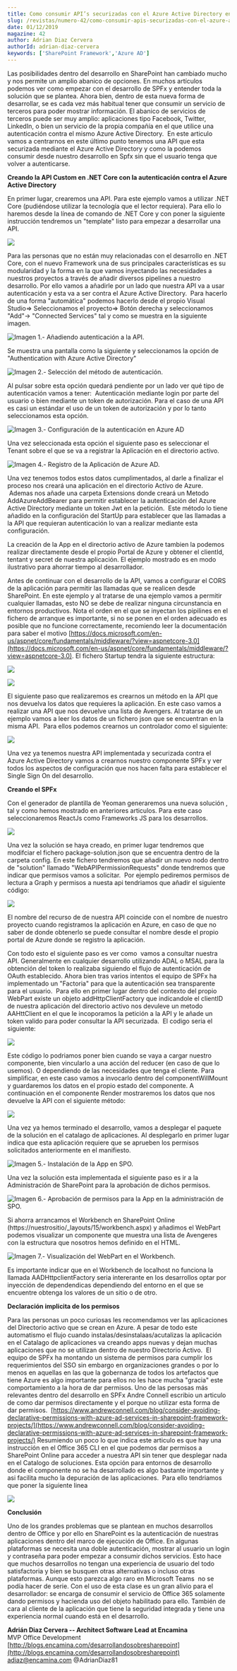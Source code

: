 ```yaml
---
title: Como consumir API’s securizadas con el Azure Active Directory en nuestros desarrollos de SPFx
slug: /revistas/numero-42/como-consumir-apis-securizadas-con-el-azure-active-directory-en-nuestros-desarrollos-de-spfx
date: 01/12/2019
magazine: 42
author: Adrian Diaz Cervera
authorId: adrian-diaz-cervera
keywords: ['SharePoint Framework','Azure AD']
---
```






Las posibilidades dentro del desarrollo en SharePoint han cambiado mucho y nos permite un amplio abanico de opciones. En muchos artículos podemos ver como empezar con el desarrollo de SPFx y entender toda la solución que se plantea. Ahora bien, dentro de esta nueva forma de desarrollar, se es cada vez más habitual tener que consumir un servicio de terceros para poder mostrar información. El abanico de servicios de terceros puede ser muy amplio: aplicaciones tipo Facebook, Twitter, LinkedIn, o bien un servicio de la propia compañía en el que utilice una autenticación contra el mismo Azure Active Directory.  En este articulo vamos a centrarnos en este último punto tenemos una API que esta securizada mediante el Azure Active Directory y como la podemos consumir desde nuestro desarrollo en Spfx sin que el usuario tenga que volver a autenticarse.

**Creando la API Custom en .NET Core con la autenticación contra el Azure Active Directory**

En primer lugar, crearemos una API. Para este ejemplo vamos a utilizar .NET Core (pudiéndose utilizar la tecnología que el lector requiera). Para ello lo haremos desde la línea de comando de .NET Core y con poner la siguiente instrucción tendremos un "template" listo para empezar a desarrollar una API.

![](../../../images/numero42/como-consumir-apis-securizadas-con-el-azure-active-directory-en-nuestros-desarrollos-de-spfx/image1.png)

Para las personas que no están muy relacionadas con el desarrollo en .NET Core, con el nuevo Framework una de sus principales características es su modularidad y la forma en la que vamos inyectando las necesidades a nuestros proyectos a través de añadir diversos pipelines a nuestro desarrollo. Por ello vamos a añadirle por un lado que nuestra API va a usar autenticación y esta va a ser contra el Azure Active Directory.  Para hacerlo de una forma "automática" podemos hacerlo desde el propio Visual Studio=&gt; Seleccionamos el proyecto=&gt; Botón derecha y seleccionamos "Add"-&gt; "Connected Services" tal y como se muestra en la siguiente imagen.

![Imagen 1.- Añadiendo autenticación a la API.](../../../images/numero42/como-consumir-apis-securizadas-con-el-azure-active-directory-en-nuestros-desarrollos-de-spfx/image2.png)

Se muestra una pantalla como la siguiente y seleccionamos la opción de "Authentication with Azure Active Directory"

![Imagen 2.- Selección del método de autenticación.](../../../images/numero42/como-consumir-apis-securizadas-con-el-azure-active-directory-en-nuestros-desarrollos-de-spfx/image3.png)

Al pulsar sobre esta opción quedará pendiente por un lado ver qué tipo de autenticación vamos a tener:  Autenticación mediante login por parte del usuario o bien mediante un token de autorización. Para el caso de una API es casi un estándar el uso de un token de autorización y por lo tanto seleccionamos esta opción.

![Imagen 3.- Configuración de la autenticación en Azure AD](../../../images/numero42/como-consumir-apis-securizadas-con-el-azure-active-directory-en-nuestros-desarrollos-de-spfx/image4.png)

Una vez seleccionada esta opción el siguiente paso es seleccionar el Tenant sobre el que se va a registrar la Aplicación en el directorio activo.

![Imagen 4.- Registro de la Aplicación de Azure AD.](../../../images/numero42/como-consumir-apis-securizadas-con-el-azure-active-directory-en-nuestros-desarrollos-de-spfx/image5.png)

Una vez tenemos todos estos datos cumplimentados, al darle a finalizar el proceso nos creará una aplicación en el directorio Activo de Azure.   Ademas nos añade una carpeta Extensions donde creará un Metodo AddAzureAddBearer para permitir establecer la autenticación del Azure Active Directory mediante un token Jwt en la petición.  Este método lo tiene añadido en la configuración del StartUp para establecer que las llamadas a la API que requieran autenticación lo van a realizar mediante esta configuración.

La creación de la App en el directorio activo de Azure tambien la podemos realizar directamente desde el propio Portal de Azure y obtener el clientId, tentant y secret de nuestra aplicación. El ejemplo mostrado es en modo ilustrativo para ahorrar tiempo al desarrollador.

Antes de continuar con el desarrollo de la API, vamos a configurar el CORS de la aplicación para permitir las llamadas que se realicen desde SharePoint. En este ejemplo y al tratarse de una ejemplo vamos a permitir cualquier llamadas, esto NO se debe de realizar ninguna circunstancia en entornos productivos. Nota el orden en el que se inyectan los pipilines en el fichero de arranque es importante, si no se ponen en el orden adecuado es posible que no funcione correctamente, recomiendo leer la documentación para saber el motivo [https://docs.microsoft.com/en-us/aspnet/core/fundamentals/middleware/?view=aspnetcore-3.0](https://docs.microsoft.com/en-us/aspnet/core/fundamentals/middleware/?view=aspnetcore-3.0). El fichero Startup tendra la siguiente estructura:

![](../../../images/numero42/como-consumir-apis-securizadas-con-el-azure-active-directory-en-nuestros-desarrollos-de-spfx/image6.png)

![](../../../images/numero42/como-consumir-apis-securizadas-con-el-azure-active-directory-en-nuestros-desarrollos-de-spfx/image7.png)

El siguiente paso que realizaremos es crearnos un método en la API que nos devuelva los datos que requieres la aplicación. En este caso vamos a realizar una API que nos devuelve una lista de Avengers. Al tratarse de un ejemplo vamos a leer los datos de un fichero json que se encuentran en la misma API.  Para ellos podemos crearnos un controlador como el siguiente:

![](../../../images/numero42/como-consumir-apis-securizadas-con-el-azure-active-directory-en-nuestros-desarrollos-de-spfx/image8.png)

Una vez ya tenemos nuestra API implementada y securizada contra el Azure Active Directory vamos a crearnos nuestro componente SPFx y ver todos los aspectos de configuración que nos hacen falta para establecer el Single Sign On del desarrollo.

**Creando el SPFx**

Con el generador de plantilla de Yeoman generaremos una nueva solución , tal y como hemos mostrado en anteriores articulos. Para este caso seleccionaremos ReactJs como Frameworks JS para los desarrollos.

![](../../../images/numero42/como-consumir-apis-securizadas-con-el-azure-active-directory-en-nuestros-desarrollos-de-spfx/image9.png)

Una vez la solución se haya creado, en primer lugar tendremos que modifciar el fichero package-solution.json que se encuentra dentro de la carpeta config. En este fichero tendremos que añadir un nuevo nodo dentro de "solution" llamado "WebAPIPermissionRequests" donde tendremos que indicar que permisos vamos a solicitar.  Por ejemplo pediremos permisos de lectura a Graph y permisos a nuesta api tendriamos que añadir el siguiente código:

![](../../../images/numero42/como-consumir-apis-securizadas-con-el-azure-active-directory-en-nuestros-desarrollos-de-spfx/image10.png)

El nombre del recurso de de nuestra API coincide con el nombre de nuestro proyecto cuando registramos la aplicación en Azure, en caso de que no saber de donde obtenerlo se puede consultar el nombre desde el propio portal de Azure donde se registro la aplicación.

Con todo esto el siguiente paso es ver como  vamos a consultar nuestra API. Generalmente en cualquier desarrollo utilizando ADAL o MSAL para la obtención del token lo realizaba siguiendo el flujo de autenticación de OAuth establecido. Ahora bien tras varios intentos el equipo de SPFx ha implementado un "Factoria" para que la autenticación sea transparente para el usuario.  Para ello en primer lugar dentro del contexto del propio WebPart existe un objeto addHttpClientFactory que indicandole el clientID de nuestra aplicación del directorio activo nos devuleve un metodo AAHttClient en el que le incoporamos la petición a la API y le añade un token valido para poder consultar la API securizada.  El codigo seria el siguiente:

![](../../../images/numero42/como-consumir-apis-securizadas-con-el-azure-active-directory-en-nuestros-desarrollos-de-spfx/image11.png)

Este código lo podriamos poner bien cuando se vaya a cargar nuestro componente, bien vincularlo a una acción del reducer (en caso de que lo usemos). O dependiendo de las necesidades que tenga el cliente. Para simplificar, en este caso vamos a invocarlo dentro del componentWillMount y guardaremos los datos en el propio estado del componente. A continuación en el componente Render mostraremos los datos que nos devuelve la API con el siguiente método:

![](../../../images/numero42/como-consumir-apis-securizadas-con-el-azure-active-directory-en-nuestros-desarrollos-de-spfx/image12.png)

Una vez ya hemos terminado el desarrollo, vamos a desplegar el paquete de la solución en el catalago de aplicaciones. Al desplegarlo en primer lugar indica que esta aplicación requiere que se aprueben los permisos solicitados anteriormente en el manifiesto.

![Imagen 5.- Instalación de la App en SPO.](../../../images/numero42/como-consumir-apis-securizadas-con-el-azure-active-directory-en-nuestros-desarrollos-de-spfx/image13.png)

Una vez la solución esta implementada el siguiente paso es ir a la Administración de SharePoint para la aprobación de dichos permisos.

![Imagen 6.- Aprobación de permisos para la App en la administración de SPO.](../../../images/numero42/como-consumir-apis-securizadas-con-el-azure-active-directory-en-nuestros-desarrollos-de-spfx/image14.png)

Si ahorra arrancamos el Workbench en SharePoint Online (https://nuestrositio/\_layouts/15/workbench.aspx) y añadimos el WebPart podemos visualizar un componente que muestra una lista de Avengeres con la estructura que nosotros hemos definido en el HTML.

![Imagen 7.- Visualización del WebPart en el Workbench.](../../../images/numero42/como-consumir-apis-securizadas-con-el-azure-active-directory-en-nuestros-desarrollos-de-spfx/image15.png)

Es importante indicar que en el Workbench de localhost no funciona la llamada AADHttpclientFactory seria intererante en los desarrollos optar por inyección de dependendicas dependiendo del entorno en el que se encuentre obtenga los valores de un sitio o de otro.

**Declaración implicita de los permisos**

Para las personas un poco curiosas les recomendamos ver las aplicaciones del Directorio activo que se crean en Azure. A pesar de todo este automatismo el flujo cuando instalas/desinstalaas/acutalizas la aplicación en el Catalago de aplicaciones va creando apps nuevas y dejan muchas aplicaciones que no se utilizan dentro de nuestro Directorio Activo.  El equipo de SPFx ha montando un sistema de permisos para cumplir los requerimientos del SSO sin embargo en organizaciones grandes o por lo menos en aquellas en las que la gobernanza de todos los artefactos que tiene Azure es algo importante para ellos no les hace mucha "gracia" este comportamiento a la hora de dar permisos. Uno de las persosas más relevantes dentro del desarrollo en SPFx Andre Connell escribio un articulo de como dar permisos directamente y el porque no utilizar esta forma de dar permisos.  [https://www.andrewconnell.com/blog/consider-avoiding-declarative-permissions-with-azure-ad-services-in-sharepoint-framework-projects/](https://www.andrewconnell.com/blog/consider-avoiding-declarative-permissions-with-azure-ad-services-in-sharepoint-framework-projects/) Resumiendo un poco lo que indica este articulo es que hay una instrucción en el Office 365 CLI en el que podemos dar permisos a SharePoint Online para acceder a nuestra API sin tener que desplegar nada en el Catalogo de soluciones. Esta opción para entornos de desarrollo donde el componente no se ha desarrollado es algo bastante importante y asi facilita mucho la depuración de las aplicaciones.  Para ello tendriamos que poner la siguiente linea

![](../../../images/numero42/como-consumir-apis-securizadas-con-el-azure-active-directory-en-nuestros-desarrollos-de-spfx/image16.png)

**Conclusión**

Uno de los grandes problemas que se plantean en muchos desarrollos dentro de Office y por ello en SharePoint es la autenticación de nuestras aplicaciones dentro del marco de ejecución de Office. En algunas plataformas se necesita una doble autenticación, mostrar al usuario un login y contraseña para poder empezar a consumir dichos servicios. Esto hace que muchos desarrollos no tengan una experiencia de usuario del todo satisfactoria y bien se busquen otras alternativas o incluso otras plataformas. Aunque esto parezca algo raro en Microsoft Teams  no se podía hacer de serie. Con el uso de esta clase es un gran alivio para el desarrollador: se encarga de consumir el servicio de Office 365 solamente dando permisos y hacienda uso del objeto habilitado para ello. También de cara al cliente de la aplicación que tiene la seguridad integrada y tiene una experiencia normal cuando está en el desarrollo.



**Adrián Diaz Cervera -- Architect Software Lead at Encamina** <br />
MVP Office Development <br />
[http://blogs.encamina.com/desarrollandosobresharepoint](http://blogs.encamina.com/desarrollandosobresharepoint) <br />
adiaz@encamina.com @AdrianDiaz81 
 
